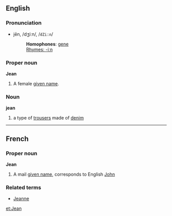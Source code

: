 ==English==
===Pronunciation===
*jēn, /dʒiːn/, /<tt>dZi:n</tt>/
*:'''Homophones''': [[gene]]
*:[[Rhymes:English:-iːn|Rhymes: -iːn]]

===Proper noun===
'''Jean'''

#A female [[given name]].

===Noun===
'''jean'''

# a type of [[trousers]] made of [[denim]]

----

==French==
===Proper noun===
'''Jean'''

#A mail [[given name]], corresponds to English [[John]]

===Related terms===
*[[Jeanne]]

[[et:Jean]]